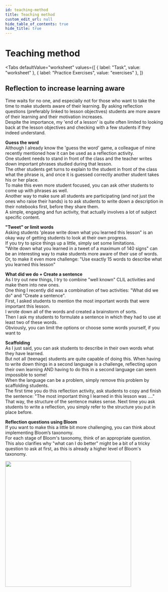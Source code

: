 ```yaml
---
id: teaching-method
title: Teaching method
custom_edit_url: null
hide_table_of_contents: true
hide_title: true
---
```



<Theme thermodynamics />

# Teaching method

<Tabs
  defaultValue="worksheet"
  values={[
    { label: "Task", value: "worksheet" },
    { label: "Practice Exercises", value: "exercises" },
  ]}
>

<TabItem value="worksheet">

## Reflection to increase learning aware

Time waits for no one, and especially not for those who want to take the time to make students aware of their learning. By asking reflection  questions  (preferably  linked  to  lesson  objectives) students are more aware of their learning and their motivation increases.  
Despite the importance, my 'end of a lesson' is quite often limited to looking back at the lesson objectives and checking with a few students if they indeed understand.  

**Guess the word**  
Although I already know the 'guess the word' game, a colleague of mine recently mentioned how it can be used as a reflection activity.  
One student needs to stand in front of the class and the teacher writes down important phrases studied during that lesson.  
The other students get turns to explain to the student in front of the class what the phrase is, and once it is guessed correctly another student takes his or her place.  
To make this even more student focused, you can ask other students to come up with phrases as well.  
Another way to make sure all students are participating (and not just the ones who raise their hands) is to ask students to write down a description in their notebooks first, before they share them.  
A simple, engaging and fun activity, that actually involves a lot of subject specific content.  

**"Tweet" or limit words**    
Asking students 'please write down what you learned this lesson" is an okay way of getting students to look at their own progress.  
If you try to spice things up a little, simply set some limitations.   
"Write down what you learned in a tweet of a maximum of 140 signs" can be an interesting way to make students more aware of their use of words.  
Or, to make it even more challenge: "Use exactly 15 words to describe what you learned this lesson"  

**What did we do + Create a sentence**  
As I try out new things, I try to combine "well known" CLIL activities and make them into new ones.  
One thing I recently did was a combination of two activities: "What did we do" and "Create a sentence".  
First, I asked students to mention the most important words that were important this lesson.  
I wrote down all of the words and created a brainstorm of sorts.  
Then I ask my students to formulate a sentence in which they had to use at least two of these words.  
Obviously, you can limit the options or choose some words yourself, if you want to   

**Scaffolding**  
As I just said, you can ask students to describe in their own words what they have learned.   
But not all (teenage) students are quite capable of doing this. When having to write down things in a second language is a challenge, reflecting upon their own learning AND having to do this in a second language can seem impossible to some!  
When the language can be a problem, simply remove this problem by scaffolding students.  
The first time you do this reflection activity, ask students to copy and finish the sentence: "The most important thing I learned in this lesson was ...."   
That way, the structure of the sentence makes sense. Next time you ask students to write a reflection, you simply refer to the structure you put in place before.  

**Reflection  questions  using Bloom**  
If you want to make this a little bit more challenging, you can think about  implementing Bloom’s taxonomy.  
For  each  stage  of  Bloom's taxonomy,  think  of  an appropriate question.  
This  also  clarifies  why  "what can I do better" might be a bit of a tricky question to ask at first, as this is already a higher level of Bloom's taxonomy.  

<img src={bloom} width='400' />

</TabItem>

<TabItem value="exercises">
  <Frame src="https://learningapps.org/watch?v=p2tr57jgt21" height="680px" />
</TabItem>

</Tabs>

